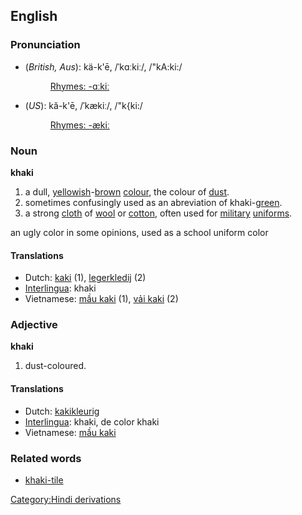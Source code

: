 ==English==
===Pronunciation===
*(''British, Aus''): kä-k'ē, /ˈkɑːkiː/, /"kA:ki:/
*:[[Rhymes:English:-ɑːkiː|Rhymes: -ɑːkiː]]
*(''US''): kă-k'ē, /ˈkækiː/, /"k{ki:/
*:[[Rhymes:English:-ækiː|Rhymes: -ækiː]]

===Noun===
'''khaki'''

#a dull, [[yellow]]ish-[[brown]] [[color|colour]], the colour of [[dust]].
#sometimes confusingly used as an abreviation of khaki-[[green]].
#a strong [[cloth]] of [[wool]] or [[cotton]], often used for [[military]] [[uniform]]s.
an ugly color in some opinions, used as a school uniform color


==== Translations ====
*Dutch: [[kaki]] (1), [[legerkledij]] (2)
*[[Interlingua]]: khaki
*Vietnamese: [[mầu kaki]] (1), [[vải kaki]] (2)

=== Adjective ===
'''khaki'''

#dust-coloured.

==== Translations ====
*Dutch: [[kakikleurig]]
*[[Interlingua]]: khaki, de color khaki
*Vietnamese: [[mầu kaki]]

=== Related words ===
*[[khaki-tile]]
[[Category:Hindi derivations]]